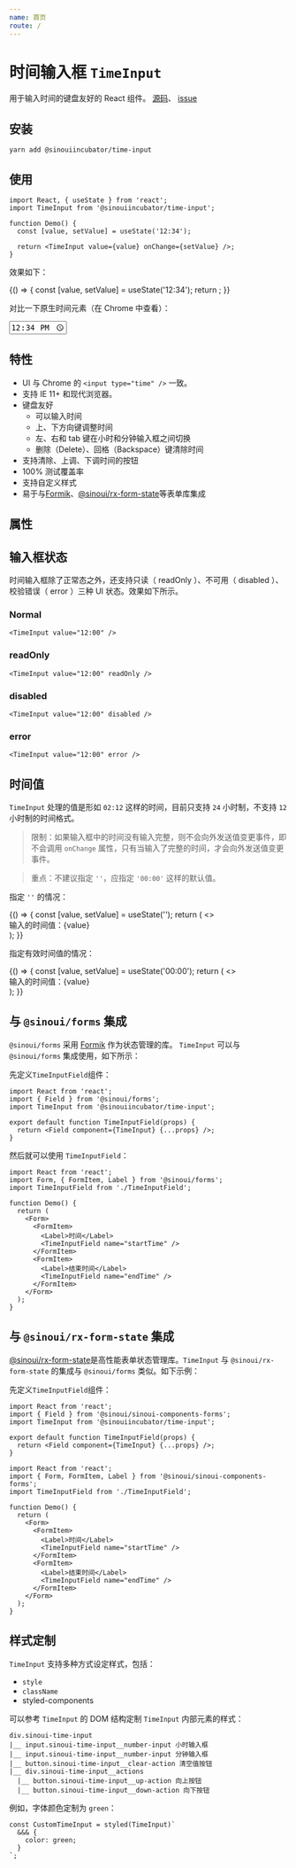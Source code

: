 ```yaml
---
name: 首页
route: /
---
```



# 时间输入框 `TimeInput`

用于输入时间的键盘友好的 React 组件。 [源码](https://github.com/sinouiincubator/time-input)、 [issue](https://github.com/sinouiincubator/time-input/issues)

## 安装

```shell
yarn add @sinouiincubator/time-input
```

## 使用

```tsx
import React, { useState } from 'react';
import TimeInput from '@sinouiincubator/time-input';

function Demo() {
  const [value, setValue] = useState('12:34');

  return <TimeInput value={value} onChange={setValue} />;
}
```

效果如下：

<Playground>
  {() => {
    const [value, setValue] = useState('12:34');
    return <TimeInput value={value} onChange={setValue} />;
  }}
</Playground>

对比一下原生时间元素（在 Chrome 中查看）：

<Playground>
  <input type="time" value="12:34" />
</Playground>

## 特性

- UI 与 Chrome 的 `<input type="time" />` 一致。
- 支持 IE 11+ 和现代浏览器。
- 键盘友好
  - 可以输入时间
  - 上、下方向键调整时间
  - 左、右和 tab 键在小时和分钟输入框之间切换
  - 删除（Delete）、回格（Backspace）键清除时间
- 支持清除、上调、下调时间的按钮
- 100% 测试覆盖率
- 支持自定义样式
- 易于与[Formik](https://jaredpalmer.com/formik/)、[@sinoui/rx-form-state](https://sinoui.github.io/sinoui-forms-library/)等表单库集成

## 属性

<Props of={TimeInput} />

## 输入框状态

时间输入框除了正常态之外，还支持只读（ readOnly ）、不可用（ disabled ）、校验错误（ error ）三种 UI 状态。效果如下所示。

### Normal

<TimeInput value="12:00" />

```tsx
<TimeInput value="12:00" />
```

### readOnly

<TimeInput value="12:00" readOnly />

```tsx
<TimeInput value="12:00" readOnly />
```

### disabled

<TimeInput value="12:00" disabled />

```tsx
<TimeInput value="12:00" disabled />
```

### error

<TimeInput value="12:00" error />

```tsx
<TimeInput value="12:00" error />
```

## 时间值

`TimeInput` 处理的值是形如 `02:12` 这样的时间，目前只支持 `24` 小时制，不支持 `12` 小时制的时间格式。

> 限制：如果输入框中的时间没有输入完整，则不会向外发送值变更事件，即不会调用 `onChange` 属性，只有当输入了完整的时间，才会向外发送值变更事件。

> 重点：不建议指定 `''`，应指定 `'00:00'` 这样的默认值。

指定 `''` 的情况：

<Playground>
  {() => {
    const [value, setValue] = useState('');
    return (
      <>
        <TimeInput value={value} onChange={setValue} />
        <div>输入的时间值：{value}</div>
      </>
    );
  }}
</Playground>

指定有效时间值的情况：

<Playground>
  {() => {
    const [value, setValue] = useState('00:00');
    return (
      <>
        <TimeInput value={value} onChange={setValue} />
        <div>输入的时间值：{value}</div>
      </>
    );
  }}
</Playground>

## 与 `@sinoui/forms` 集成

`@sinoui/forms` 采用 [Formik](https://jaredpalmer.com/formik/) 作为状态管理的库。 `TimeInput` 可以与 `@sinoui/forms` 集成使用，如下所示：

先定义`TimeInputField`组件：

```tsx
import React from 'react';
import { Field } from '@sinoui/forms';
import TimeInput from '@sinouiincubator/time-input';

export default function TimeInputField(props) {
  return <Field component={TimeInput} {...props} />;
}
```

然后就可以使用 `TimeInputField`：

```tsx
import React from 'react';
import Form, { FormItem, Label } from '@sinoui/forms';
import TimeInputField from './TimeInputField';

function Demo() {
  return (
    <Form>
      <FormItem>
        <Label>时间</Label>
        <TimeInputField name="startTime" />
      </FormItem>
      <FormItem>
        <Label>结束时间</Label>
        <TimeInputField name="endTime" />
      </FormItem>
    </Form>
  );
}
```

## 与 `@sinoui/rx-form-state` 集成

[@sinoui/rx-form-state](https://sinoui.github.io/sinoui-forms-library/)是高性能表单状态管理库。`TimeInput` 与 `@sinoui/rx-form-state` 的集成与 `@sinoui/forms` 类似。如下示例：

先定义`TimeInputField`组件：

```tsx
import React from 'react';
import { Field } from '@sinoui/sinoui-components-forms';
import TimeInput from '@sinouiincubator/time-input';

export default function TimeInputField(props) {
  return <Field component={TimeInput} {...props} />;
}
```

```tsx
import React from 'react';
import { Form, FormItem, Label } from '@sinoui/sinoui-components-forms';
import TimeInputField from './TimeInputField';

function Demo() {
  return (
    <Form>
      <FormItem>
        <Label>时间</Label>
        <TimeInputField name="startTime" />
      </FormItem>
      <FormItem>
        <Label>结束时间</Label>
        <TimeInputField name="endTime" />
      </FormItem>
    </Form>
  );
}
```

## 样式定制

`TimeInput` 支持多种方式设定样式，包括：

- `style`
- `className`
- styled-components

可以参考 `TimeInput` 的 DOM 结构定制 `TimeInput` 内部元素的样式：

```
div.sinoui-time-input
|__ input.sinoui-time-input__number-input 小时输入框
|__ input.sinoui-time-input__number-input 分钟输入框
|__ button.sinoui-time-input__clear-action 清空值按钮
|__ div.sinoui-time-input__actions
  |__ button.sinoui-time-input__up-action 向上按钮
  |__ button.sinoui-time-input__down-action 向下按钮
```

例如，字体颜色定制为 `green`：

```tsx
const CustomTimeInput = styled(TimeInput)`
  &&& {
    color: green;
  }
`;
```

<Playground>
  <CustomStyleTimeInput />
</Playground>

